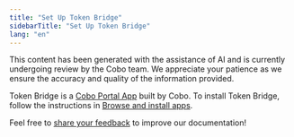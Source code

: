 ```yaml
---
title: "Set Up Token Bridge"
sidebarTitle: "Set Up Token Bridge"
lang: "en"
---
```


<Note>This content has been generated with the assistance of AI and is currently undergoing review by the Cobo team. We appreciate your patience as we ensure the accuracy and quality of the information provided.</Note>


Token Bridge is a [Cobo Portal App](/en/portal/portal-apps/introduction) built by Cobo. To install Token Bridge, follow the instructions in [Browse and install apps](/en/portal/portal-apps/browse-and-install).


<Tip>Feel free to [share your feedback](https://forms.zohopublic.com/cobo/form/DocumentFeedbackForm/formperma/QvLOhxJv1_JMsJ-1dleZ8Itb_7rzN-LtgvsDdxosoVI?referrername=manuals) to improve our documentation!</Tip>
